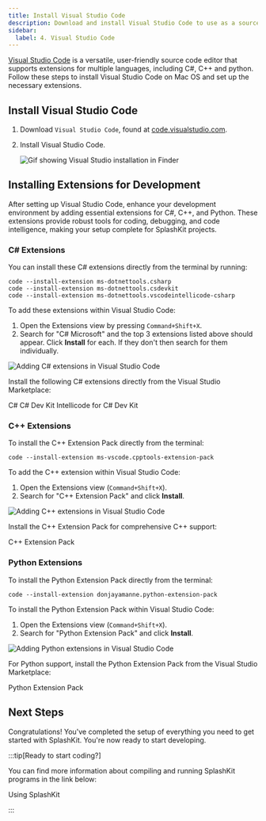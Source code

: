 ```yaml
---
title: Install Visual Studio Code
description: Download and install Visual Studio Code to use as a source code editor, and install the necessary extensions for C# and C++.
sidebar:
  label: 4. Visual Studio Code
---
```



[Visual Studio Code](https://code.visualstudio.com/) is a versatile, user-friendly source code editor that supports extensions for multiple languages, including C#, C++ and python. Follow these steps to install Visual Studio Code on Mac OS and set up the necessary extensions.

## Install Visual Studio Code

1. Download `Visual Studio Code`, found at [code.visualstudio.com](https://code.visualstudio.com).

2. Install Visual Studio Code.

    ![Gif showing Visual Studio installation in Finder](/gifs/macos/vs-code-install.gif)

## Installing Extensions for Development

After setting up Visual Studio Code, enhance your development environment by adding essential extensions for C#, C++, and Python. These extensions provide robust tools for coding, debugging, and code intelligence, making your setup complete for SplashKit projects.

### C# Extensions

<Tabs syncKey="vscode-extensions-install-method">
<TabItem label="Using the Command Line">

You can install these C# extensions directly from the terminal by running:

```shell
code --install-extension ms-dotnettools.csharp
code --install-extension ms-dotnettools.csdevkit
code --install-extension ms-dotnettools.vscodeintellicode-csharp
```

</TabItem>
<TabItem label="Using Visual Studio Code">

To add these extensions within Visual Studio Code:

1. Open the Extensions view by pressing `Command+Shift+X`.
2. Search for "C# Microsoft" and the top 3 extensions listed above should appear. Click **Install** for each. If they don't then search for them individually.

![Adding C# extensions in Visual Studio Code](/images/installation/csharp-in-vscode.png)

</TabItem>
<TabItem label="Using the Extensions Website">

Install the following C# extensions directly from the Visual Studio Marketplace:

<LinkButton icon="external" href="https://marketplace.visualstudio.com/items?itemName=ms-dotnettools.csharp" target="_blank">C#</LinkButton>
<LinkButton icon="external" href="https://marketplace.visualstudio.com/items?itemName=ms-dotnettools.csdevkit" target="_blank">C# Dev Kit</LinkButton>
<LinkButton icon="external" href="https://marketplace.visualstudio.com/items?itemName=ms-dotnettools.vscodeintellicode-csharp" target="_blank">Intellicode for C# Dev Kit</LinkButton>

</TabItem>
</Tabs>

### C++ Extensions

<Tabs syncKey="vscode-extensions-install-method">
<TabItem label="Using the Command Line">

To install the C++ Extension Pack directly from the terminal:

```shell
code --install-extension ms-vscode.cpptools-extension-pack
```

</TabItem>
<TabItem label="Using Visual Studio Code">

To add the C++ extension within Visual Studio Code:

1. Open the Extensions view (`Command+Shift+X`).
2. Search for "C++ Extension Pack" and click **Install**.

![Adding C++ extensions in Visual Studio Code](/images/installation/cplus-in-vscode.png)

</TabItem>
<TabItem label="Using the Extensions Website">

Install the C++ Extension Pack for comprehensive C++ support:

<LinkButton icon="external" href="https://marketplace.visualstudio.com/items?itemName=ms-vscode.cpptools-extension-pack" target="_blank">C++ Extension Pack</LinkButton>

</TabItem>
</Tabs>

### Python Extensions

<Tabs syncKey="vscode-extensions-install-method">
<TabItem label="Using the Command Line">

To install the Python Extension Pack directly from the terminal:

```shell
code --install-extension donjayamanne.python-extension-pack
```

</TabItem>
<TabItem label="Using Visual Studio Code">

To install the Python Extension Pack within Visual Studio Code:

1. Open the Extensions view (`Command+Shift+X`).
2. Search for "Python Extension Pack" and click **Install**.

![Adding Python extensions in Visual Studio Code](/images/installation/python-in-vscode.png)

</TabItem>
<TabItem label="Using the Extensions Website">

For Python support, install the Python Extension Pack from the Visual Studio Marketplace:

<LinkButton icon="external" href="https://marketplace.visualstudio.com/items?itemName=donjayamanne.python-extension-pack" target="_blank">Python Extension Pack</LinkButton>

</TabItem>
</Tabs>

## Next Steps

Congratulations! You've completed the setup of everything you need to get started with SplashKit. You're now ready to start developing.

:::tip[Ready to start coding?]

You can find more information about compiling and running SplashKit programs in the link below:

<LinkButton icon="open-book" href="/guides#using-splashkit">Using SplashKit</LinkButton>

:::
